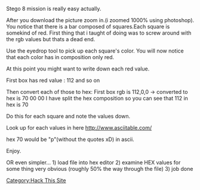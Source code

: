 Stego 8 mission is really easy actually.

After you download the picture zoom in.(i zoomed 1000% using photoshop).
You notice that there is a bar composed of squares.Each square is somekind of red.
First thing that i taught of doing was to screw around with the rgb values but thats a dead end.

Use the eyedrop tool to pick up each square's color.
You will now notice that each color has in composition only red.

At this point you might want to write down each red value.

First box has red value : 112
and so on

Then convert each of those to hex:
First box rgb is 112,0,0  -> converted to hex is 70 00 00
I have split the hex composition so you can see that 112 in hex is 70

Do this for each square and note the values down.

Look up for each values in here http://www.asciitable.com/

hex 70 would be "p"(without the quotes xD) in ascii.

Enjoy.


OR even simpler...
1) load file into hex editor
2) examine HEX values for some thing very obvious (roughly 50% the way through the file)
3) job done

[[Category:Hack This Site]]